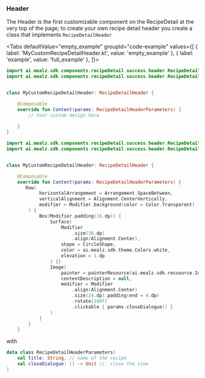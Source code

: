 
### Header

The Header is the first customizable component on the RecipeDetail at the very top of the page;
to create your own recipe detail header you create a class that implements `RecipeDetailHeader`


<Tabs defaultValue="empty_example" groupId="code-example"
values={[
{ label: 'MyCustomRecipeDetailHeader.kt', value: 'empty_example' },
{ label: 'example', value: 'full_example' },
]}>
<TabItem value="empty_example">

```kotlin
import ai.mealz.sdk.components.recipeDetail.success.header.RecipeDetailHeader
import ai.mealz.sdk.components.recipeDetail.success.header.RecipeDetailHeaderParameters


class MyCustomRecipeDetailHeader: RecipeDetailHeader {

    @Composable
    override fun Content(params: RecipeDetailHeaderParameters) {
        // Your custom design here 
       
    }
}
```
</TabItem>
<TabItem value="full_example">

```kotlin
import ai.mealz.sdk.components.recipeDetail.success.header.RecipeDetailHeader
import ai.mealz.sdk.components.recipeDetail.success.header.RecipeDetailHeaderParameters


class MyCustomRecipeDetailHeader: RecipeDetailHeader {

    @Composable
    override fun Content(params: RecipeDetailHeaderParameters) {
       Row(
            horizontalArrangement = Arrangement.SpaceBetween,
            verticalAlignment = Alignment.CenterVertically,
            modifier = Modifier.background(color = Color.Transparent)
        ) {
            Box(Modifier.padding(16.dp)) {
                Surface(
                    Modifier
                        .size(36.dp)
                        .align(Alignment.Center),
                    shape = CircleShape,
                    color = ai.mealz.sdk.theme.Colors.white,
                    elevation = 1.dp
                ) {}
                Image(
                    painter = painterResource(ai.mealz.sdk.ressource.Image.toggleCaret),
                    contentDescription = null,
                    modifier = Modifier
                        .align(Alignment.Center)
                        .size(24.dp).padding(end = 4.dp)
                        .rotate(180f)
                        .clickable { params.closeDialogue() }
                )
            }
        }
    }
```
</TabItem>
</Tabs>

with 

```kotlin
data class RecipeDetailHeaderParameters(
    val title: String, // name of the recipe
    val closeDialogue: () -> Unit //  close the view
)
```
